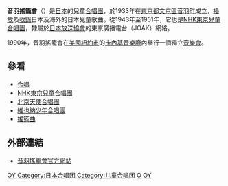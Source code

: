 '''音羽搖籠會'''（{{lang-ja|音羽ゆりかご会}}）是[[日本|日本]]的兒童[[合唱團|合唱團]]，於1933年在[[東京都|東京都]][[文京區|文京區]][[音羽町|音羽町]]成立，[[播放|播放]]及[[錄音|收錄]]日本及海外的日本兒童歌曲。從1943年至1951年，它也是[[NHK東京兒童合唱團|NHK東京兒童合唱團]]，隸屬於[[日本放送協會|日本放送協會]]的東京廣播電台（JOAK）網絡。

1990年，音羽搖籠會在[[美國|美國]][[紐約市|紐約市]]的[[卡內基音樂廳|卡內基音樂廳]]內擧行一個獨立[[音樂會|音樂會]]。

== 參看 ==
*[[合唱|合唱]]
*[[NHK東京兒童合唱團|NHK東京兒童合唱團]]
*[[北京天使合唱團|北京天使合唱團]]
*[[維也納少年合唱團|維也納少年合唱團]]
*[[搖籃曲|搖籃曲]]

== 外部連結 ==
*[http://www.0108.tv/ 音羽搖籠會官方網站] {{ja icon}}

[[Category:文京区组织|OY]]
[[Category:日本合唱团|Category:日本合唱团]]
[[Category:儿童合唱团|Category:儿童合唱团]]
[[Category:動畫歌手|O]]
[[Category:日本古倫美亞旗下藝人|OY]]